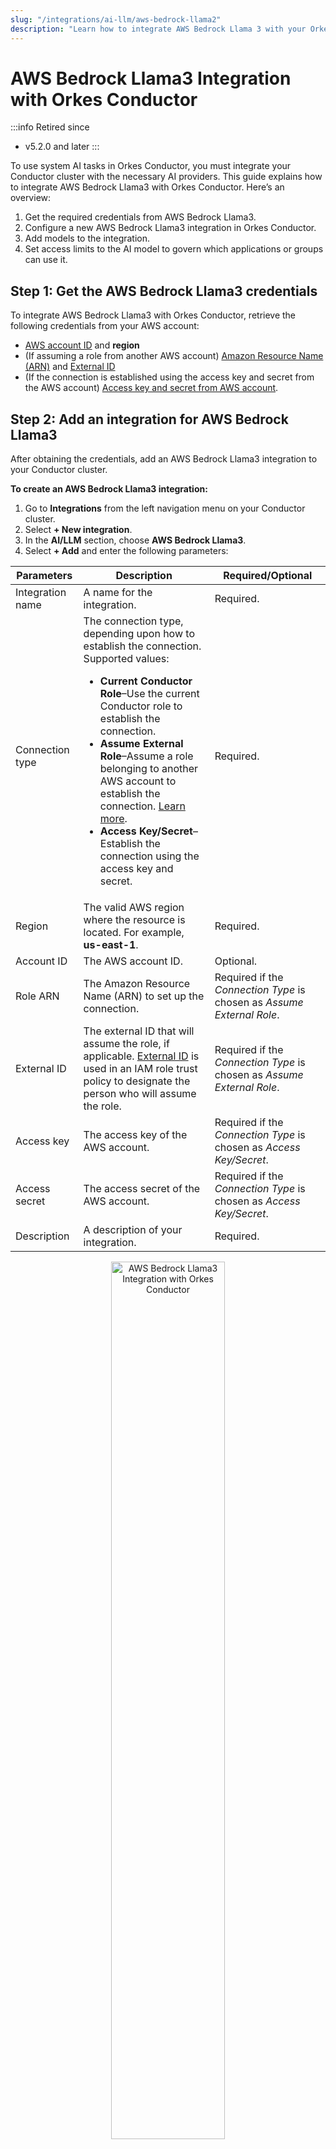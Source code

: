 ```yaml
---
slug: "/integrations/ai-llm/aws-bedrock-llama2"
description: "Learn how to integrate AWS Bedrock Llama 3 with your Orkes Conductor cluster."
---
```


# AWS Bedrock Llama3 Integration with Orkes Conductor

:::info Retired since
- v5.2.0 and later
:::

To use system AI tasks in Orkes Conductor, you must integrate your Conductor cluster with the necessary AI providers. This guide explains how to integrate AWS Bedrock Llama3 with Orkes Conductor. Here’s an overview:

1. Get the required credentials from AWS Bedrock Llama3.
2. Configure a new AWS Bedrock Llama3 integration in Orkes Conductor.
3. Add models to the integration.
4. Set access limits to the AI model to govern which applications or groups can use it.

## Step 1: Get the AWS Bedrock Llama3 credentials

To integrate AWS Bedrock Llama3 with Orkes Conductor, retrieve the following credentials from your AWS account:

- [AWS account ID](https://docs.aws.amazon.com/accounts/latest/reference/manage-acct-identifiers.html#FindAccountId) and **region**
- (If assuming a role from another AWS account) [Amazon Resource Name (ARN)](https://docs.aws.amazon.com/IAM/latest/UserGuide/reference-arns.html) and [External ID](https://docs.aws.amazon.com/IAM/latest/UserGuide/id_roles_create_for-user_externalid.html)
- (If the connection is established using the access key and secret from the AWS account) [Access key and secret from AWS account](https://docs.aws.amazon.com/IAM/latest/UserGuide/id_credentials_access-keys.html).

## Step 2: Add an integration for AWS Bedrock Llama3

After obtaining the credentials, add an AWS Bedrock Llama3 integration to your Conductor cluster.

**To create an AWS Bedrock Llama3 integration:**

1. Go to **Integrations** from the left navigation menu on your Conductor cluster.
2. Select **+ New integration**.
3. In the **AI/LLM** section, choose **AWS Bedrock Llama3**.
4. Select **+ Add** and enter the following parameters:

| Parameters | Description | Required/Optional | 
| ---------- | ----------- | ----------------- | 
| Integration name | A name for the integration. | Required. | 
| Connection type | The connection type, depending upon how to establish the connection. Supported values:<ul><li>**Current Conductor Role**–Use the current Conductor role to establish the connection.</li><li>**Assume External Role**–Assume a role belonging to another AWS account to establish the connection. [Learn more](https://docs.aws.amazon.com/IAM/latest/UserGuide/id_roles_create_for-user_externalid.html).</li><li>**Access Key/Secret**–Establish the connection using the access key and secret.</li></ul> | Required. | 
| Region | The valid AWS region where the resource is located. For example, **us-east-1**. | Required. | 
| Account ID | The AWS account ID. | Optional. | 
| Role ARN | The Amazon Resource Name (ARN) to set up the connection. | Required if the _Connection Type_ is chosen as _Assume External Role_. | 
| External ID | The external ID that will assume the role, if applicable. [External ID](https://docs.aws.amazon.com/IAM/latest/UserGuide/id_roles_create_for-user_externalid.html) is used in an IAM role trust policy to designate the person who will assume the role. | Required if the _Connection Type_ is chosen as _Assume External Role_. | 
| Access key | The access key of the AWS account. | Required if the _Connection Type_ is chosen as _Access Key/Secret_. | 
| Access secret | The access secret of the AWS account. | Required if the _Connection Type_ is chosen as _Access Key/Secret_. | 
| Description | A description of your integration. | Required. | 

<p align="center"><img src="/content/img/create-new-aws-bedrock-llama3-integration.png" alt="AWS Bedrock Llama3 Integration with Orkes Conductor" width="60%" height="auto"></img></p>

5. (Optional) Toggle the **Active** button off if you don’t want to activate the integration instantly.
6. Select **Save**.

## Step 3: Add AWS Bedrock Llama3 models

Once you’ve integrated AWS Bedrock Llama3, the next step is to configure specific models.

AWS Bedrock Llama3 has different models, such as Llama 3.2 1B Instruct, Llama 3.2 90B Instruct, and more, each designed for various use cases. Choose the model that best fits your use case.

**To add a model to the AWS Bedrock Llama3 integration:**

1. Go to **Integrations** and select the **+** button next to the integration created.

<p align="center"><img src="/content/img/create-new-aws-bedrock-llama3-integration-model-from-integrations-page.png" alt="Create AWS Bedrock Llama 2 Integration Model from Listed Integrations" width="100%" height="auto"></img></p>

2. Select **+ New model**.
3. Enter the **Model name** and a **Description**. Get the complete list of [AWS Bedrock Llama3 models](https://docs.aws.amazon.com/bedrock/latest/userguide/model-ids.html). 

<p align="center"><img src="/content/img/create-new-aws-bedrock-llama3-integration-model.png" alt="Create AWS Bedrock Llama 2 Integration Model" width="70%" height="auto"></img></p>

This saves the model for future use in AI tasks within Orkes Conductor.

## Step 4: Set access limits to integration

Once the integration is configured, set access controls to manage which [applications](https://orkes.io/content/access-control-and-security/applications) or [groups](https://orkes.io/content/access-control-and-security/users-and-groups#groups) can use the models.

**To provide access to an application or group:**

1. Go to **Access Control** > **Applications** or **Groups** from the left navigation menu on your Conductor cluster.
2. Create a new group/application or select an existing one.
3. In the **Permissions** section, select **+ Add Permission**.
4. In the **Integration** tab, select the required AI models and toggle the necessary permissions.
5. Select **Add Permissions**. 

<p align="center"><img src="/content/img/rbac-aws-bedrock-llama3-integration.png" alt="Add Permissions for Integrations" width="70%" height="auto"></img></p>

The group or application can now access the AI model according to the configured permissions.

With the integration in place, you can now create workflows using [AI/LLM tasks](https://orkes.io/content/category/reference-docs/ai-tasks).

## More resources

- [Using AI Models or LLMs](https://orkes.io/content/developer-guides/using-llms-in-your-orkes-conductor-workflows)
- [Using Vector Databases](https://orkes.io/content/developer-guides/using-vector-databases-in-your-orkes-conductor-workflows)
- [Using AI Prompts](https://orkes.io/content/developer-guides/creating-and-managing-gen-ai-prompt-templates)
- [AI Orchestration Tutorials](https://orkes.io/content/tutorials/ai)